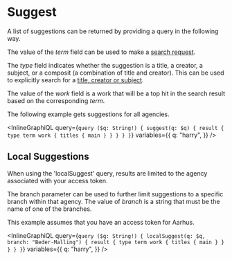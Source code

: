 # Suggest

A list of suggestions can be returned by providing a query in the following way.

The value of the _term_ field
can be used to make a [search request](#Search).

The _type_ field indicates whether
the suggestion is a title, a creator, a subject, or a composit (a combination of title and creator).
This can be used to explicitly search for a [title, creator or subject](#Search-For-Title,-Creator,-and-Subject).

The value of the _work_ field is a work that will be a top hit in the search result based
on the corresponding _term_.

The following example gets suggestions for all agencies.

<InlineGraphiQL
  query={`query ($q: String!) {
  suggest(q: $q) {
    result {
      type
      term
      work {
        titles {
          main
        }
      }
    }
  }
}`}
  variables={{
    q: "harry",
  }}
/>

## Local Suggestions

When using the 'localSuggest' query, results are limited to the agency associated with your access token.

The branch parameter can be used to further limit suggestions to a specific branch within that agency.
The value of _branch_ is a string that must be the name of one of the branches.

This example assumes that you have an access token for Aarhus.

<InlineGraphiQL
  query={`query ($q: String!) {
  localSuggest(q: $q, branch: "Beder-Malling") {
    result {
      type
      term
      work {
        titles {
          main
        }
      }
    }
  }
}`}
  variables={{
    q: "harry",
  }}
/>
